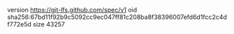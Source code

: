 version https://git-lfs.github.com/spec/v1
oid sha256:67bd11f92b9c5092cc9ec047ff81c208ba8f38396007efd6d1fcc2c4df772e5d
size 43257
